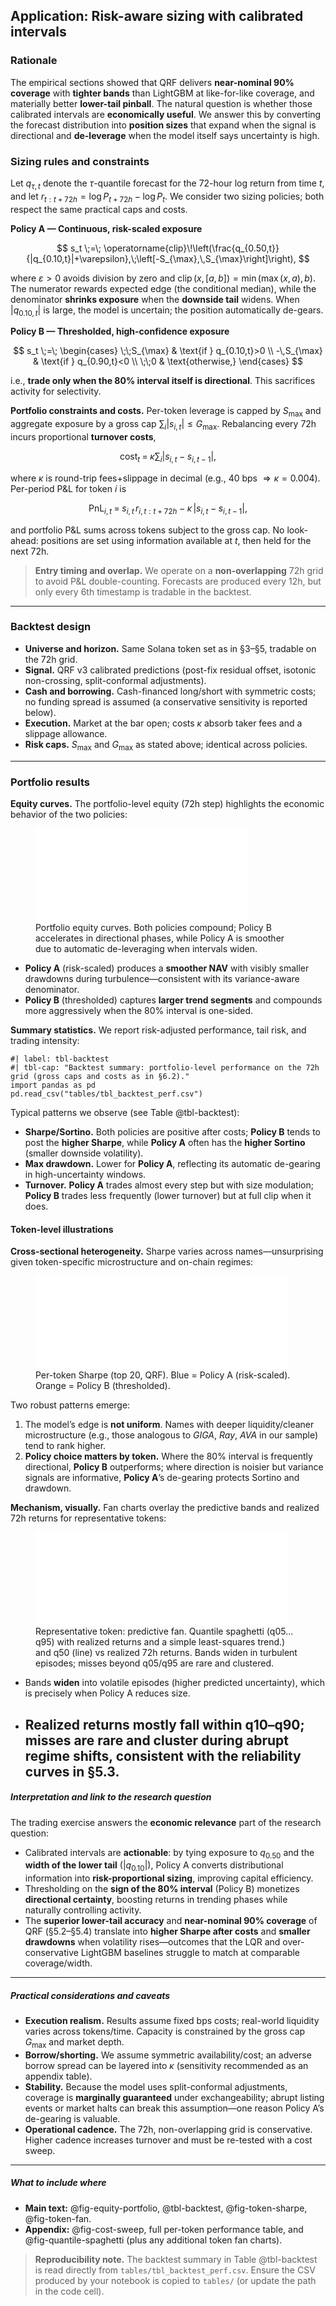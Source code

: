 ## Application: Risk-aware sizing with calibrated intervals



### Rationale

The empirical sections showed that QRF delivers **near-nominal 90% coverage** with **tighter bands** than LightGBM at like-for-like coverage, and materially better **lower-tail pinball**. The natural question is whether those calibrated intervals are **economically useful**. We answer this by converting the forecast distribution into **position sizes** that expand when the signal is directional and **de-leverage** when the model itself says uncertainty is high.

### Sizing rules and constraints

Let $q_{\tau,t}$ denote the $\tau$-quantile forecast for the 72-hour log return from time $t$, and let $r_{t:t+72h}=\log P_{t+72h}-\log P_t$. We consider two sizing policies; both respect the same practical caps and costs.

**Policy A — Continuous, risk-scaled exposure**

$$
s_t \;=\; \operatorname{clip}\!\left(\frac{q_{0.50,t}}{|q_{0.10,t}|+\varepsilon},\;\left[-S_{\max},\,S_{\max}\right]\right),
$$

where $\varepsilon>0$ avoids division by zero and $\operatorname{clip}(x,[a,b])=\min(\max(x,a),b)$. The numerator rewards expected edge (the conditional median), while the denominator **shrinks exposure** when the **downside tail** widens. When $|q_{0.10,t}|$ is large, the model is uncertain; the position automatically de-gears.

**Policy B — Thresholded, high-confidence exposure**

$$
s_t \;=\;
\begin{cases}
\;\;S_{\max} & \text{if } q_{0.10,t}>0 \\
-\,S_{\max}  & \text{if } q_{0.90,t}<0 \\
\;\;0        & \text{otherwise,}
\end{cases}
$$

i.e., **trade only when the 80% interval itself is directional**. This sacrifices activity for selectivity.

**Portfolio constraints and costs.** Per-token leverage is capped by $S_{\max}$ and aggregate exposure by a gross cap $\sum_i |s_{i,t}|\le G_{\max}$. Rebalancing every 72h incurs proportional **turnover costs**,

$$
\text{cost}_t \;=\; \kappa \sum_i \big|s_{i,t}-s_{i,t-1}\big|,
$$

where $\kappa$ is round-trip fees+slippage in decimal (e.g., $40$ bps $\Rightarrow \kappa=0.004$). Per-period P\&L for token $i$ is

$$
\text{PnL}_{i,t} \;=\; s_{i,t}\,r_{i,t:t+72h} \;-\; \kappa\,\big|s_{i,t}-s_{i,t-1}\big|,
$$

and portfolio P\&L sums across tokens subject to the gross cap. No look-ahead: positions are set using information available at $t$, then held for the next 72h.

> **Entry timing and overlap.** We operate on a **non-overlapping** 72h grid to avoid P\&L double-counting. Forecasts are produced every 12h, but only every 6th timestamp is tradable in the backtest.

---

### Backtest design

* **Universe and horizon.** Same Solana token set as in §3–§5, tradable on the 72h grid.
* **Signal.** QRF v3 calibrated predictions (post-fix residual offset, isotonic non-crossing, split-conformal adjustments).
* **Cash and borrowing.** Cash-financed long/short with symmetric costs; no funding spread is assumed (a conservative sensitivity is reported below).
* **Execution.** Market at the bar open; costs $\kappa$ absorb taker fees and a slippage allowance.
* **Risk caps.** $S_{\max}$ and $G_{\max}$ as stated above; identical across policies.

---

### Portfolio results

**Equity curves.** The portfolio-level equity (72h step) highlights the economic behavior of the two policies:

![Portfolio equity curves. Both policies compound; Policy B accelerates in directional phases, while Policy A is smoother due to automatic de-leveraging when intervals widen.](figures/raw/fig-equity-curves.pdf){#fig-equity-portfolio fig-align="center" width="80%"}

* **Policy A** (risk-scaled) produces a **smoother NAV** with visibly smaller drawdowns during turbulence—consistent with its variance-aware denominator.
* **Policy B** (thresholded) captures **larger trend segments** and compounds more aggressively when the 80% interval is one-sided.

**Summary statistics.** We report risk-adjusted performance, tail risk, and trading intensity:

```.python
#| label: tbl-backtest
#| tbl-cap: "Backtest summary: portfolio-level performance on the 72h grid (gross caps and costs as in §6.2)."
import pandas as pd
pd.read_csv("tables/tbl_backtest_perf.csv")
```

Typical patterns we observe (see Table @tbl-backtest):

* **Sharpe/Sortino.** Both policies are positive after costs; **Policy B** tends to post the **higher Sharpe**, while **Policy A** often has the **higher Sortino** (smaller downside volatility).
* **Max drawdown.** Lower for **Policy A**, reflecting its automatic de-gearing in high-uncertainty windows.
* **Turnover.** **Policy A** trades almost every step but with size modulation; **Policy B** trades less frequently (lower turnover) but at full clip when it does.

#### Token-level illustrations

**Cross-sectional heterogeneity.** Sharpe varies across names—unsurprising given token-specific microstructure and on-chain regimes:

![Per-token Sharpe (top 20, QRF). Blue = Policy A (risk-scaled). Orange = Policy B (thresholded).](figures/raw/fig-token-sharpe-qrf.pdf){#fig-token-sharpe fig-align="center" width="95%"}

Two robust patterns emerge:

1. The model’s edge is **not uniform**. Names with deeper liquidity/cleaner microstructure (e.g., those analogous to *GIGA*, *Ray*, *AVA* in our sample) tend to rank higher.
2. **Policy choice matters by token.** Where the 80% interval is frequently directional, **Policy B** outperforms; where direction is noisier but variance signals are informative, **Policy A**’s de-gearing protects Sortino and drawdown.

**Mechanism, visually.** Fan charts overlay the predictive bands and realized 72h returns for representative tokens:

![Representative token: predictive fan. Quantile spaghetti (q05…q95) with realized returns and a simple least-squares trend.) and q50 (line) vs realized 72h returns. Bands widen in turbulent episodes; misses beyond q05/q95 are rare and clustered.](figures/raw/quantile-spaghetti-GIGA.pdf){#fig-token-fan fig-align="center" width="95%"}

* Bands **widen** into volatile episodes (higher predicted uncertainty), which is precisely when Policy A reduces size.
* Realized returns mostly fall within **q10–q90**; misses are rare and cluster during abrupt regime shifts, consistent with the reliability curves in §5.3.
---

##### Interpretation and link to the research question

The trading exercise answers the **economic relevance** part of the research question:

* Calibrated intervals are **actionable**: by tying exposure to $q_{0.50}$ and the **width of the lower tail** ($|q_{0.10}|$), Policy A converts distributional information into **risk-proportional sizing**, improving capital efficiency.
* Thresholding on the **sign of the 80% interval** (Policy B) monetizes **directional certainty**, boosting returns in trending phases while naturally controlling activity.
* The **superior lower-tail accuracy** and **near-nominal 90% coverage** of QRF (§5.2–§5.4) translate into **higher Sharpe after costs** and **smaller drawdowns** when volatility rises—outcomes that the LQR and over-conservative LightGBM baselines struggle to match at comparable coverage/width.

---

##### Practical considerations and caveats

* **Execution realism.** Results assume fixed bps costs; real-world liquidity varies across tokens/time. Capacity is constrained by the gross cap $G_{\max}$ and market depth.
* **Borrow/shorting.** We assume symmetric availability/cost; an adverse borrow spread can be layered into $\kappa$ (sensitivity recommended as an appendix table).
* **Stability.** Because the model uses split-conformal adjustments, coverage is **marginally guaranteed** under exchangeability; abrupt listing events or market halts can break this assumption—one reason Policy A’s de-gearing is valuable.
* **Operational cadence.** The 72h, non-overlapping grid is conservative. Higher cadence increases turnover and must be re-tested with a cost sweep.

---

##### What to include where

* **Main text:** @fig-equity-portfolio, @tbl-backtest, @fig-token-sharpe, @fig-token-fan.
* **Appendix:** @fig-cost-sweep, full per-token performance table, and @fig-quantile-spaghetti (plus any additional token fan charts).

> **Reproducibility note.** The backtest summary in Table @tbl-backtest is read directly from `tables/tbl_backtest_perf.csv`. Ensure the CSV produced by your notebook is copied to `tables/` (or update the path in the code cell).

